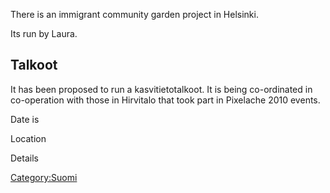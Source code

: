There is an immigrant community garden project in Helsinki.

Its run by Laura.

== Talkoot ==

It has been proposed to run a kasvitietotalkoot. It is being co-ordinated in co-operation with those in Hirvitalo that took part in Pixelache 2010 events.

Date is

Location

Details

[[Category:Suomi]]